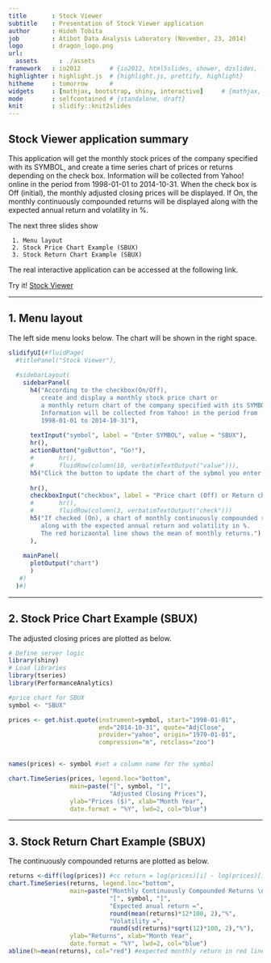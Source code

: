 ```yaml
---
title       : Stock Viewer
subtitle    : Presentation of Stock Viewer application
author      : Hideh Tobita
job         : Atibot Data Analysis Laboratory (November, 23, 2014)
logo        : dragon_logo.png
url:
  assets      : ./assets
framework   : io2012        # {io2012, html5slides, shower, dzslides, ...}
highlighter : highlight.js  # {highlight.js, prettify, highlight}
hitheme     : tomorrow      # 
widgets     : [mathjax, bootstrap, shiny, interactive]     # {mathjax, quiz, bootstrap}
mode        : selfcontained # {standalone, draft}
knit        : slidify::knit2slides
---
```


## Stock Viewer application summary

This application will get the monthly stock prices of the company specified with its SYMBOL, and create a time series chart of prices or returns depending on the check box. Information will be collected from Yahoo! online in the period from 1998-01-01 to 2014-10-31. When the check box is Off (initial), the monthly adjusted closing prices will be displayed. If On, the monthly continuously compounded returns will be displayed along with the expected annual return and volatility in %.

The next three slides show 

     1. Menu layout
     2. Stock Price Chart Example (SBUX) 
     3. Stock Return Chart Example (SBUX)



The real interactive application can be accessed at the following link. 

  Try it!   [Stock Viewer](https://atibot.shinyapps.io/project/)

---

## 1. Menu layout
The left side menu looks below. The chart will be shown in the right space.
```r
slidifyUI(#fluidPage(
  #titlePanel("Stock Viewer"),
  
  #sidebarLayout(
    sidebarPanel(
      h4("According to the checkbox(On/Off), 
         create and display a monthly stock price chart or
         a monthly return chart of the company specified with its SYMBOL.
         Information will be collected from Yahoo! in the period from 
         1998-01-01 to 2014-10-31"),
      
      textInput("symbol", label = "Enter SYMBOL", value = "SBUX"),
      hr(),
      actionButton("goButton", "Go!"),
      #       hr(),
      #       fluidRow(column(10, verbatimTextOutput("value"))),
      h5("Click the button to update the chart of the sybmol you enter."),
      
      hr(),
      checkboxInput("checkbox", label = "Price chart (Off) or Return chart (On)", value = FALSE),
      #       hr(),
      #       fluidRow(column(3, verbatimTextOutput("check")))
      h5("If checked (On), a chart of monthly continuously compounded returns is displayed 
         along with the expected annual return and volatility in %.
         The red horizaontal line shows the mean of monthly returns.")
      ),
    
    mainPanel(
      plotOutput("chart")
      )
   #)
  )#)
```


---

## 2. Stock Price Chart Example (SBUX) 

The adjusted closing prices are plotted as below.

``` r
# Define server logic 
library(shiny)
# Load libraries
library(tseries)
library(PerformanceAnalytics)

#price chart for SBUX
symbol <- "SBUX"

prices <- get.hist.quote(instrument=symbol, start="1998-01-01",
                         end="2014-10-31", quote="AdjClose",
                         provider="yahoo", origin="1970-01-01",
                         compression="m", retclass="zoo")


names(prices) <- symbol #set a column name for the symbol

chart.TimeSeries(prices, legend.loc="bottom",
                 main=paste("[", symbol, "]",
                            "Adjusted Closing Prices"),
                 ylab="Prices ($)", xlab="Month Year",
                 date.format = "%Y", lwd=2, col="blue")
```

---

## 3. Stock Return Chart Example (SBUX)

The continuously compounded returns are plotted as below.

``` r
returns <-diff(log(prices)) #cc return = log(prices)[i] - log(prices)[i-1])
chart.TimeSeries(returns, legend.loc="bottom",
                 main=paste("Monthly Continuously Compounded Returns \n",
                            "[", symbol, "]", 
                            "Expected anual return =",
                            round(mean(returns)*12*100, 2),"%",
                            "Volatility =",
                            round(sd(returns)*sqrt(12)*100, 2),"%"),
                 ylab="Returns", xlab="Month Year",
                 date.format = "%Y", lwd=2, col="blue")
abline(h=mean(returns), col="red") #expected monthly return in red line
```
